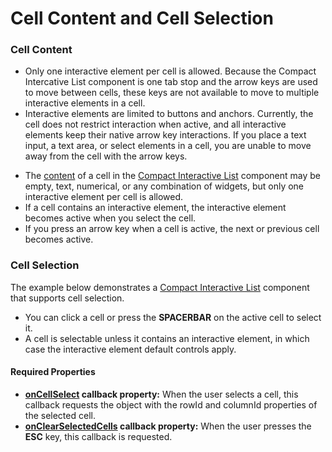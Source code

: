 
# Cell Content and Cell Selection

### Cell Content
<Notice variant="important" ariaLevel="3">

* Only one interactive element per cell is allowed. Because the Compact Intercative List component is one tab stop and the arrow keys are used to move between cells, these keys are not available to move to multiple interactive elements in a cell. 
* Interactive elements are limited to buttons and anchors. Currently, the cell does not restrict interaction when active, 
and all interactive elements keep their native arrow key interactions. If you place a text input, a text area, or select elements in a cell, you are unable to move away from the cell with the arrow keys. 

</Notice>

* The [content](/components/cerner-terra-framework-docs/compact-interactive-list/about#cell) of a cell in the [Compact Interactive List](/components/cerner-terra-framework-docs/compact-interactive-list/about) component may be empty, text, numerical, or any combination of widgets, but only one interactive element per cell is allowed.
* If a cell contains an interactive element, the interactive element becomes active when you select the cell. 
* If you press an arrow key when a cell is active, the next or previous cell becomes active.

### Cell Selection

The example below demonstrates a [Compact Interactive List](/components/cerner-terra-framework-docs/compact-interactive-list/about) component that supports cell selection. 

* You can click a cell or press the **SPACERBAR** on the active cell to select it. 
* A cell is selectable unless it contains an interactive element, in which case the interactive element default controls apply.

#### Required Properties

* **[onCellSelect](/components/cerner-terra-framework-docs/compact-interactive-list/about#compact-interactive-list-props-table) callback property:** When the user selects a cell, this callback requests the object with the rowId and columnId properties of the selected cell. 
* **[onClearSelectedCells](/components/cerner-terra-framework-docs/compact-interactive-list/about#compact-interactive-list-props-table) callback property:** When the user presses the **ESC** key, this callback is requested.

<CellContent />